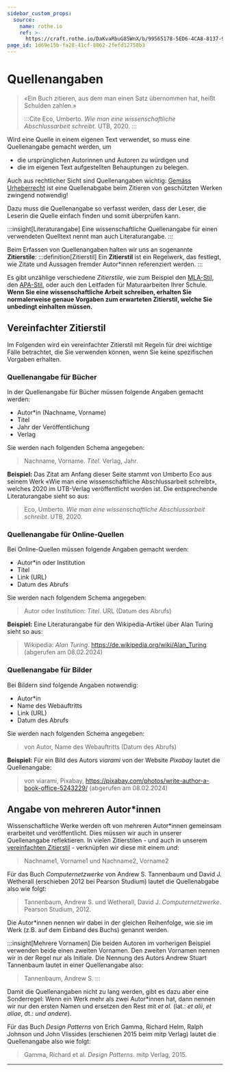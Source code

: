 ```yaml
---
sidebar_custom_props:
  source:
    name: rothe.io
    ref: >-
      https://craft.rothe.io/DaKvaRbuG85WnX/b/99565178-5ED6-4CA8-8137-9B39531171E0/4.1-%E2%80%94-Quellenangaben
page_id: 1d69e15b-fa28-41cf-8862-2fefd12758b3
---
```


# Quellenangaben
> «Ein Buch zitieren, aus dem man einen Satz übernommen hat, heißt Schulden zahlen.»
>
> :::Cite
> Eco, Umberto. _Wie man eine wissenschaftliche Abschlussarbeit schreibt_. UTB, 2020.
> :::

Wird eine Quelle in einem eigenen Text verwendet, so muss eine Quellenangabe gemacht werden, um
- die ursprünglichen Autorinnen und Autoren zu würdigen und
- die im eigenen Text aufgestellten Behauptungen zu belegen.

Auch aus rechtlicher Sicht sind Quellenangaben wichtig: [Gemäss Urheberrecht](Urheberrecht-und-Lizenzen#zitieren-aus-werken) ist eine Quellenabgabe beim Zitieren von geschützten Werken zwingend notwendig!

Dazu muss die Quellenangabe so verfasst werden, dass der Leser, die Leserin die Quelle einfach finden und somit überprüfen kann.

:::insight[Literaturangabe]
Eine wissenschaftliche Quellenangabe für einen verwendeten Quelltext nennt man auch Literaturangabe.
:::

Beim Erfassen von Quellenangaben halten wir uns an sogenannte **Zitierstile**:
:::definition[Zitierstil]
Ein **Zitierstil** ist ein Regelwerk, das festlegt, wie Zitate und Aussagen fremder Autor*innen referenziert werden.
:::

Es gibt unzählige verschiedene _Zitierstile_, wie zum Beispiel den [MLA-Stil](https://www.mla.org/MLA-Style), den [APA-Stil](https://apastyle.apa.org/), oder auch den Leitfaden für Maturaarbeiten Ihrer Schule. **Wenn Sie eine wissenschaftliche Arbeit schreiben, erhalten Sie normalerweise genaue Vorgaben zum erwarteten Zitierstil, welche Sie unbedingt einhalten müssen.**

## Vereinfachter Zitierstil
Im Folgenden wird ein vereinfachter Zitierstil mit Regeln für drei wichtige Fälle betrachtet, die Sie verwenden können, wenn Sie keine spezifischen Vorgaben erhalten.

### Quellenangabe für Bücher
In der Quellenangabe für Bücher müssen folgende Angaben gemacht werden:
- Autor*in (Nachname, Vorname)
- Titel
- Jahr der Veröffentlichung
- Verlag

Sie werden nach folgenden Schema angegeben:
> Nachname, Vorname. _Titel_. Verlag, Jahr.

**Beispiel:** Das Zitat am Anfang dieser Seite stammt von Umberto Eco aus seinem Werk «Wie man eine wissenschaftliche Abschlussarbeit schreibt», welches 2020 im UTB-Verlag veröffentlicht worden ist. Die entsprechende Literaturangabe sieht so aus:

> Eco, Umberto. _Wie man eine wissenschaftliche Abschlussarbeit schreibt_. UTB, 2020.

### Quellenangabe für Online-Quellen
Bei Online-Quellen müssen folgende Angaben gemacht werden:

- Autor*in oder Institution
- Titel
- Link (URL)
- Datum des Abrufs

Sie werden nach folgendem Schema angegeben:
> Autor oder Institution: _Titel_. URL (Datum des Abrufs)

**Beispiel:** Eine Literaturangabe für den Wikipedia-Artikel über Alan Turing sieht so aus:

> Wikipedia: _Alan Turing_. https://de.wikipedia.org/wiki/Alan_Turing (abgerufen am 08.02.2024)

### Quellenangabe für Bilder
Bei Bildern sind folgende Angaben notwendig:

- Autor*in
- Name des Webauftritts
- Link (URL)
- Datum des Abrufs

Sie werden nach folgenden Schema angegeben:
> von Autor, Name des Webauftritts (Datum des Abrufs)

**Beispiel:** Für ein Bild des Autors _viarami_ von der Website _Pixabay_ lautet die Quellenangabe:

> von viarami, Pixabay, https://pixabay.com/photos/write-author-a-book-office-5243229/ (abgerufen am 08.02.2024)

## Angabe von mehreren Autor*innen
Wissenschaftliche Werke werden oft von mehreren Autor*innen gemeinsam erarbeitet und veröffentlicht. Dies müssen wir auch in unserer Quellenangabe reflektieren. In vielen Zitierstilen - und auch in unserem [vereinfachten Zitierstil](#vereinfachter-zitierstil) - verknüpfen wir diese mit einem _und_:

> Nachname1, Vorname1 und Nachname2, Vorname2

Für das Buch _Computernetzwerke_ von Andrew S. Tannenbaum und David J. Wetherall (erschieben 2012 bei Pearson Studium) lautet die Quellenabgabe also wie folgt:

> Tannenbaum, Andrew S. und Wetherall, David J. _Computernetzwerke_. Pearson Studium, 2012.

Die Autor*innen nennen wir dabei in der gleichen Reihenfolge, wie sie im Werk (z.B. auf dem Einband des Buchs) genannt werden.

:::insight[Mehrere Vornamen]
Die beiden Autoren im vorherigen Beispiel verwenden beide einen zweiten Vornamen. Den zweiten Vornamen nennen wir in der Regel nur als Initiale. Die Nennung des Autors Andrew Stuart Tannenbaum lautet in einer Quellenangabe also:

> Tannenbaum, Andrew S.
:::

Damit die Quellenangaben nicht zu lang werden, gibt es dazu aber eine Sonderregel: Wenn ein Werk mehr als zwei Autor*innen hat, dann nennen wir nur den ersten Namen und ersetzen den Rest mit _et al._ (lat.: _et alii_, _et aliae_, dt.: _und andere_).

Für das Buch _Design Patterns_ von Erich Gamma, Richard Helm, Ralph Johnson und John Vlissides (erschienen 2015 beim mitp Verlag) lautet die Quellenangabe also wie folgt:

> Gamma, Richard et al. _Design Patterns_. mitp Verlag, 2015.

---
